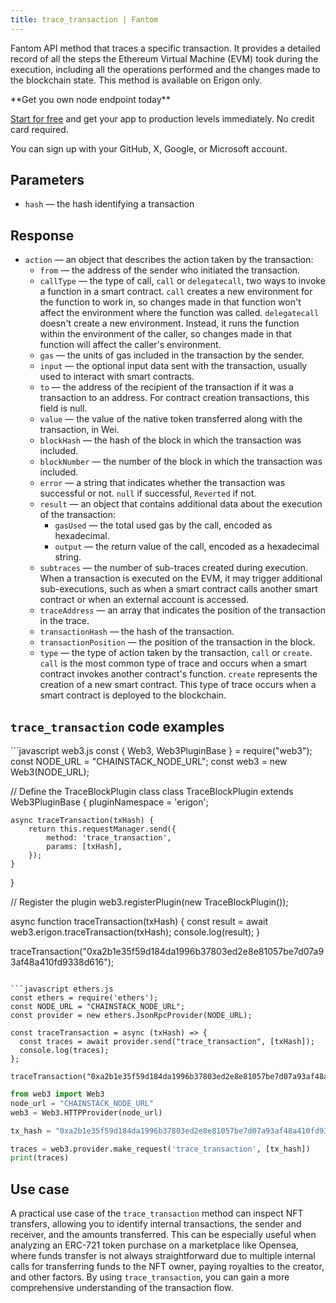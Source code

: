 ---
title: trace_transaction | Fantom
---

Fantom API method that traces a specific transaction. It provides a detailed record of all the steps the Ethereum Virtual Machine (EVM) took during the execution, including all the operations performed and the changes made to the blockchain state. This method is available on Erigon only.

<Check>
**Get you own node endpoint today**

[Start for free](https://console.chainstack.com/) and get your app to production levels immediately. No credit card required.

You can sign up with your GitHub, X, Google, or Microsoft account.
</Check>


## Parameters

* `hash` — the hash identifying a transaction

## Response

* `action` — an object that describes the action taken by the transaction:
  + `from` — the address of the sender who initiated the transaction.
  + `callType` — the type of call, `call` or `delegatecall`, two ways to invoke a function in a smart contract. `call` creates a new environment for the function to work in, so changes made in that function won't affect the environment where the function was called. `delegatecall` doesn't create a new environment. Instead, it runs the function within the environment of the caller, so changes made in that function will affect the caller's environment.
  + `gas` — the units of gas included in the transaction by the sender.
  + `input` — the optional input data sent with the transaction, usually used to interact with smart contracts.
  + `to` — the address of the recipient of the transaction if it was a transaction to an address. For contract creation transactions, this field is null.
  + `value` — the value of the native token transferred along with the transaction, in Wei.
  + `blockHash` — the hash of the block in which the transaction was included.
  + `blockNumber` — the number of the block in which the transaction was included.
  + `error` — a string that indicates whether the transaction was successful or not. `null` if successful, `Reverted` if not.
  + `result` — an object that contains additional data about the execution of the transaction:
    - `gasUsed` — the total used gas by the call, encoded as hexadecimal.
    - `output` — the return value of the call, encoded as a hexadecimal string.
  + `subtraces` — the number of sub-traces created during execution. When a transaction is executed on the EVM, it may trigger additional sub-executions, such as when a smart contract calls another smart contract or when an external account is accessed.
  + `traceAddress` — an array that indicates the position of the transaction in the trace.
  + `transactionHash` — the hash of the transaction.
  + `transactionPosition` — the position of the transaction in the block.
  + `type` — the type of action taken by the transaction, `call` or `create`. `call`  is the most common type of trace and occurs when a smart contract invokes another contract's function. `create` represents the creation of a new smart contract. This type of trace occurs when a smart contract is deployed to the blockchain.

## `trace_transaction` code examples

<CodeGroup>
```javascript web3.js
const { Web3, Web3PluginBase } = require("web3");
const NODE_URL = "CHAINSTACK_NODE_URL";
const web3 = new Web3(NODE_URL);

// Define the TraceBlockPlugin class
class TraceBlockPlugin extends Web3PluginBase {
    pluginNamespace = 'erigon';

    async traceTransaction(txHash) {
        return this.requestManager.send({
            method: 'trace_transaction',
            params: [txHash],
        });
    }
}

// Register the plugin
web3.registerPlugin(new TraceBlockPlugin());

async function traceTransaction(txHash) {
    const result = await web3.erigon.traceTransaction(txHash);
    console.log(result);
}

traceTransaction("0xa2b1e35f59d184da1996b37803ed2e8e81057be7d07a93af48a410fd9338d616");
```

```javascript ethers.js
const ethers = require('ethers');
const NODE_URL = "CHAINSTACK_NODE_URL";
const provider = new ethers.JsonRpcProvider(NODE_URL);

const traceTransaction = async (txHash) => {
  const traces = await provider.send("trace_transaction", [txHash]);
  console.log(traces);
};

traceTransaction("0xa2b1e35f59d184da1996b37803ed2e8e81057be7d07a93af48a410fd9338d616")
```

```python web3.py
from web3 import Web3  
node_url = "CHAINSTACK_NODE_URL" 
web3 = Web3.HTTPProvider(node_url)

tx_hash = "0xa2b1e35f59d184da1996b37803ed2e8e81057be7d07a93af48a410fd9338d616"

traces = web3.provider.make_request('trace_transaction', [tx_hash])
print(traces)
```
</CodeGroup>


## Use case

A practical use case of the `trace_transaction` method can inspect NFT transfers, allowing you to identify internal transactions, the sender and receiver, and the amounts transferred. This can be especially useful when analyzing an ERC-721 token purchase on a marketplace like Opensea, where funds transfer is not always straightforward due to multiple internal calls for transferring funds to the NFT owner, paying royalties to the creator, and other factors. By using `trace_transaction`, you can gain a more comprehensive understanding of the transaction flow.
